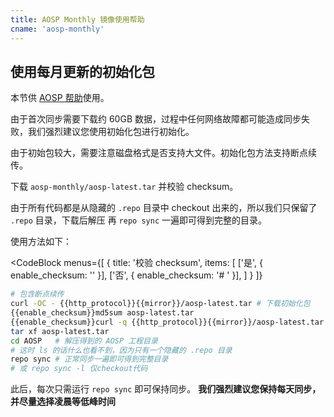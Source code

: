 ```yaml
---
title: AOSP Monthly 镜像使用帮助
cname: 'aosp-monthly'
---
```


## 使用每月更新的初始化包

本节供 [AOSP 帮助](/AOSP/)使用。

由于首次同步需要下载约 60GB 数据，过程中任何网络故障都可能造成同步失败，我们强烈建议您使用初始化包进行初始化。

由于初始包较大，需要注意磁盘格式是否支持大文件。初始化包方法支持断点续传。

下载 `aosp-monthly/aosp-latest.tar` 并校验 checksum。

由于所有代码都是从隐藏的 `.repo` 目录中 checkout 出来的，所以我们只保留了 `.repo` 目录，下载后解压
再 `repo sync` 一遍即可得到完整的目录。

使用方法如下：

<CodeBlock
  menus={[
    {
      title: '校验 checksum',
      items: [
        ['是', { enable_checksum: '' }],
        ['否', { enable_checksum: '# ' }],
      ]
    }
  ]}
>

```bash
# 包含断点续传
curl -OC - {{http_protocol}}{{mirror}}/aosp-latest.tar # 下载初始化包
{{enable_checksum}}md5sum aosp-latest.tar
{{enable_checksum}}curl -q {{http_protocol}}{{mirror}}/aosp-latest.tar.md5
tar xf aosp-latest.tar
cd AOSP   # 解压得到的 AOSP 工程目录
# 这时 ls 的话什么也看不到，因为只有一个隐藏的 .repo 目录
repo sync # 正常同步一遍即可得到完整目录
# 或 repo sync -l 仅checkout代码
```

</CodeBlock>

此后，每次只需运行 `repo sync` 即可保持同步。
**我们强烈建议您保持每天同步，并尽量选择凌晨等低峰时间**


